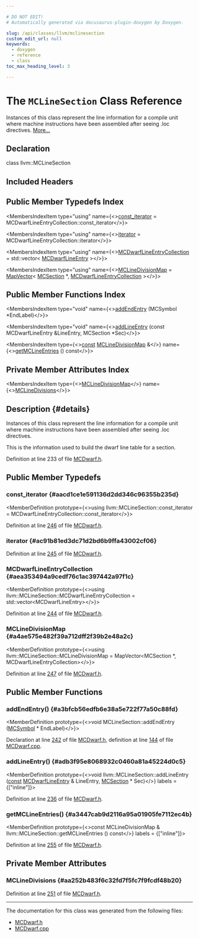 ```yaml
---

# DO NOT EDIT!
# Automatically generated via docusaurus-plugin-doxygen by Doxygen.

slug: /api/classes/llvm/mclinesection
custom_edit_url: null
keywords:
  - doxygen
  - reference
  - class
toc_max_heading_level: 3

---
```





# The `MCLineSection` Class Reference

<DoxygenPage pluginConfig={pluginConfig}>

Instances of this class represent the line information for a compile unit where machine instructions have been assembled after seeing .loc directives. <a href="#details">More...</a>

## Declaration

<CodeBlock>class llvm::MCLineSection</CodeBlock>

## Included Headers

<IncludesList>
<IncludesListItem
  filePath="llvm/MC/MCDwarf.h"
  permalink="/docs/api/files/include/include/llvm/include/llvm/mc/mcdwarf-h"
  isLocal="true" />
</IncludesList>

## Public Member Typedefs Index

<MembersIndex>

<MembersIndexItem
  type="using"
  name={<><a href="#aacd1ce1e591136d2dd346c96355b235d">const&#95;iterator</a> = MCDwarfLineEntryCollection::const&#95;iterator</>}>
</MembersIndexItem>

<MembersIndexItem
  type="using"
  name={<><a href="#ac91b81ed3dc71d2bd6b9ffa43002cf06">iterator</a> = MCDwarfLineEntryCollection::iterator</>}>
</MembersIndexItem>

<MembersIndexItem
  type="using"
  name={<><a href="#aea353494a9cedf76c1ac397442a97f1c">MCDwarfLineEntryCollection</a> = std::vector&lt; <a href="/docs/api/classes/llvm/mcdwarflineentry">MCDwarfLineEntry</a> &gt;</>}>
</MembersIndexItem>

<MembersIndexItem
  type="using"
  name={<><a href="#a4ae575e482f39a712dff2f39b2e48a2c">MCLineDivisionMap</a> = <a href="/docs/api/classes/llvm/mapvector">MapVector</a>&lt; <a href="/docs/api/classes/llvm/mcsection">MCSection</a> &#42;, <a href="#aea353494a9cedf76c1ac397442a97f1c">MCDwarfLineEntryCollection</a> &gt;</>}>
</MembersIndexItem>

</MembersIndex>

## Public Member Functions Index

<MembersIndex>

<MembersIndexItem
  type="void"
  name={<><a href="#a3bfcb56edfb6e38a5e722f77a50c88fd">addEndEntry</a> (MCSymbol &#42;EndLabel)</>}>
</MembersIndexItem>

<MembersIndexItem
  type="void"
  name={<><a href="#adb3f95e8068932c0460a81a45224d0c5">addLineEntry</a> (const MCDwarfLineEntry &amp;LineEntry, MCSection &#42;Sec)</>}>
</MembersIndexItem>

<MembersIndexItem
  type={<><a href="/docs/api/files/lib/lib/target/lib/target/aarch64/aarch64promoteconstant-cpp/#a90f8350fecae261c25be85d38b451bff">const</a> <a href="#a4ae575e482f39a712dff2f39b2e48a2c">MCLineDivisionMap</a> &amp;</>}
  name={<><a href="#a3447cab9d2116a95a01905fe7112ec4b">getMCLineEntries</a> () const</>}>
</MembersIndexItem>

</MembersIndex>

## Private Member Attributes Index

<MembersIndex>

<MembersIndexItem
  type={<><a href="#a4ae575e482f39a712dff2f39b2e48a2c">MCLineDivisionMap</a></>}
  name={<><a href="#aa252b483f6c32fd7f5fc7f9fcdf48b20">MCLineDivisions</a></>}>
</MembersIndexItem>

</MembersIndex>

## Description {#details}

Instances of this class represent the line information for a compile unit where machine instructions have been assembled after seeing .loc directives.

This is the information used to build the dwarf line table for a section.

Definition at line 233 of file <a href="/docs/api/files/include/include/llvm/include/llvm/mc/mcdwarf-h">MCDwarf.h</a>.

<SectionDefinition>

## Public Member Typedefs

### const&#95;iterator {#aacd1ce1e591136d2dd346c96355b235d}

<MemberDefinition
  prototype={<>using llvm::MCLineSection::const&#95;iterator =  MCDwarfLineEntryCollection::const&#95;iterator</>}>

Definition at line <a href="/docs/api/files/include/include/llvm/include/llvm/mc/mcdwarf-h/#l00246">246</a> of file <a href="/docs/api/files/include/include/llvm/include/llvm/mc/mcdwarf-h">MCDwarf.h</a>.
</MemberDefinition>

### iterator {#ac91b81ed3dc71d2bd6b9ffa43002cf06}

<MemberDefinition
  prototype="using llvm::MCLineSection::iterator =  MCDwarfLineEntryCollection::iterator">

Definition at line <a href="/docs/api/files/include/include/llvm/include/llvm/mc/mcdwarf-h/#l00245">245</a> of file <a href="/docs/api/files/include/include/llvm/include/llvm/mc/mcdwarf-h">MCDwarf.h</a>.
</MemberDefinition>

### MCDwarfLineEntryCollection {#aea353494a9cedf76c1ac397442a97f1c}

<MemberDefinition
  prototype={<>using llvm::MCLineSection::MCDwarfLineEntryCollection =  std::vector&lt;MCDwarfLineEntry&gt;</>}>

Definition at line <a href="/docs/api/files/include/include/llvm/include/llvm/mc/mcdwarf-h/#l00244">244</a> of file <a href="/docs/api/files/include/include/llvm/include/llvm/mc/mcdwarf-h">MCDwarf.h</a>.
</MemberDefinition>

### MCLineDivisionMap {#a4ae575e482f39a712dff2f39b2e48a2c}

<MemberDefinition
  prototype={<>using llvm::MCLineSection::MCLineDivisionMap =  MapVector&lt;MCSection &#42;, MCDwarfLineEntryCollection&gt;</>}>

Definition at line <a href="/docs/api/files/include/include/llvm/include/llvm/mc/mcdwarf-h/#l00247">247</a> of file <a href="/docs/api/files/include/include/llvm/include/llvm/mc/mcdwarf-h">MCDwarf.h</a>.
</MemberDefinition>

</SectionDefinition>

<SectionDefinition>

## Public Member Functions

### addEndEntry() {#a3bfcb56edfb6e38a5e722f77a50c88fd}

<MemberDefinition
  prototype={<>void MCLineSection::addEndEntry (<a href="/docs/api/classes/llvm/mcsymbol">MCSymbol</a> &#42; EndLabel)</>}>

Declaration at line <a href="/docs/api/files/include/include/llvm/include/llvm/mc/mcdwarf-h/#l00242">242</a> of file <a href="/docs/api/files/include/include/llvm/include/llvm/mc/mcdwarf-h">MCDwarf.h</a>, definition at line <a href="/docs/api/files/lib/lib/mc/mcdwarf-cpp/#l00144">144</a> of file <a href="/docs/api/files/lib/lib/mc/mcdwarf-cpp">MCDwarf.cpp</a>.
</MemberDefinition>

### addLineEntry() {#adb3f95e8068932c0460a81a45224d0c5}

<MemberDefinition
  prototype={<>void llvm::MCLineSection::addLineEntry (<a href="/docs/api/files/lib/lib/target/lib/target/aarch64/aarch64promoteconstant-cpp/#a90f8350fecae261c25be85d38b451bff">const</a> <a href="/docs/api/classes/llvm/mcdwarflineentry">MCDwarfLineEntry</a> &amp; LineEntry, <a href="/docs/api/classes/llvm/mcsection">MCSection</a> &#42; Sec)</>}
  labels = {["inline"]}>

Definition at line <a href="/docs/api/files/include/include/llvm/include/llvm/mc/mcdwarf-h/#l00236">236</a> of file <a href="/docs/api/files/include/include/llvm/include/llvm/mc/mcdwarf-h">MCDwarf.h</a>.
</MemberDefinition>

### getMCLineEntries() {#a3447cab9d2116a95a01905fe7112ec4b}

<MemberDefinition
  prototype={<>const MCLineDivisionMap &amp; llvm::MCLineSection::getMCLineEntries () const</>}
  labels = {["inline"]}>

Definition at line <a href="/docs/api/files/include/include/llvm/include/llvm/mc/mcdwarf-h/#l00255">255</a> of file <a href="/docs/api/files/include/include/llvm/include/llvm/mc/mcdwarf-h">MCDwarf.h</a>.
</MemberDefinition>

</SectionDefinition>

<SectionDefinition>

## Private Member Attributes

### MCLineDivisions {#aa252b483f6c32fd7f5fc7f9fcdf48b20}

<MemberDefinition
  prototype="MCLineDivisionMap llvm::MCLineSection::MCLineDivisions">

Definition at line <a href="/docs/api/files/include/include/llvm/include/llvm/mc/mcdwarf-h/#l00251">251</a> of file <a href="/docs/api/files/include/include/llvm/include/llvm/mc/mcdwarf-h">MCDwarf.h</a>.
</MemberDefinition>

</SectionDefinition>

<hr/>

The documentation for this class was generated from the following files:

<ul>
<li><a href="/docs/api/files/include/include/llvm/include/llvm/mc/mcdwarf-h">MCDwarf.h</a></li>
<li><a href="/docs/api/files/lib/lib/mc/mcdwarf-cpp">MCDwarf.cpp</a></li>
</ul>

</DoxygenPage>
